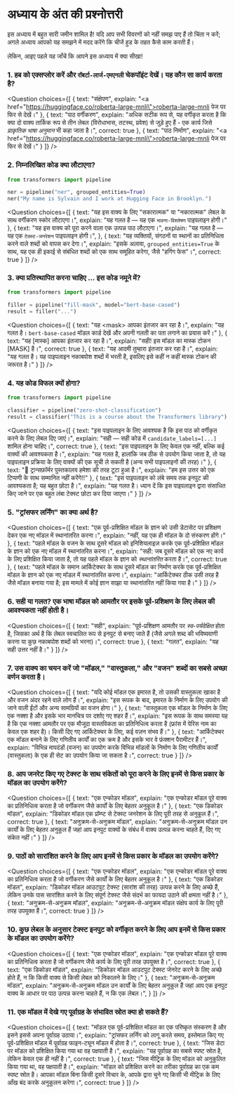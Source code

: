 # अध्याय के अंत की प्रश्नोत्तरी

<CourseFloatingBanner
    chapter={1}
    classNames="absolute z-10 right-0 top-0"
/>

इस अध्याय में बहुत सारी जमीन शामिल है! यदि आप सभी विवरणों को नहीं समझ पाए हैं तो चिंता न करें; अगले अध्याय आपको यह समझने में मदद करेंगे कि चीजें हुड के तहत कैसे काम करती हैं।

लेकिन, आइए पहले यह जाँचें कि आपने इस अध्याय में क्या सीखा!

### 1. हब को एक्सप्लोर करें और `रॉबर्टा-लार्ज-एमएनली` चेकपॉइंट देखें। यह कौन सा कार्य करता है?

<Question
	choices={[
		{
			text: "संक्षेपण",
			explain: "<a href=\"https://huggingface.co/roberta-large-mnli\">roberta-large-mnli पेज</a> पर फिर से देखें।"
		},
		{
			text: "पाठ वर्गीकरण",
			explain: "अधिक सटीक रूप से, यह वर्गीकृत करता है कि क्या दो वाक्य तार्किक रूप से तीन लेबल (विरोधाभास, तटस्थ, प्रवेश) से जुड़े हुए हैं - एक कार्य जिसे <em>प्राकृतिक भाषा अनुमान</em> भी कहा जाता है।",
			correct: true
		},
		{
			text: "पाठ निर्माण",
			explain: "<a href=\"https://huggingface.co/roberta-large-mnli\">roberta-large-mnli पेज</a> पर फिर से देखें।"
		}
	]}
/>

### 2. निम्नलिखित कोड क्या लौटाएगा?

```py
from transformers import pipeline

ner = pipeline("ner", grouped_entities=True)
ner("My name is Sylvain and I work at Hugging Face in Brooklyn.")
```

<Question
	choices={[
		{
			text: "यह इस वाक्य के लिए \"सकारात्मक\" या \"नकारात्मक\" लेबल के साथ वर्गीकरण स्कोर लौटाएगा।",
			explain: "यह गलत है — यह एक <code>भावना-विश्लेषण</code> पाइपलाइन होगी।"
		},
		{
			text: "यह इस वाक्य को पूरा करने वाला एक उत्पन्न पाठ लौटाएगा।",
			explain: "यह गलत है — यह एक <code>टेक्स्ट-जनरेशन</code> पाइपलाइन होगी।",
		},
		{
			text: "यह व्यक्तियों, संगठनों या स्थानों का प्रतिनिधित्व करने वाले शब्दों को वापस कर देगा।",
			explain: "इसके अलावा, <code>grouped_entities=True</code> के साथ, यह एक ही इकाई से संबंधित शब्दों को एक साथ समूहित करेगा, जैसे \"हगिंग फेस\"।",
			correct: true
		}
	]}
/>

### 3. क्या प्रतिस्थापित करना चाहिए ... इस कोड नमूने में?

```py
from transformers import pipeline

filler = pipeline("fill-mask", model="bert-base-cased")
result = filler("...")
```

<Question
	choices={[
		{
			text: "यह &#60;mask> आपका इंतजार कर रहा है।",
			explain: "यह गलत है। <code>bert-base-cased</code> मॉडल कार्ड देखें और अपनी गलती का पता लगाने का प्रयास करें।"
		},
		{
			text: "यह [मास्क] आपका इंतजार कर रहा है।",
			explain: "सही! इस मॉडल का मास्क टोकन [MASK] है।",
			correct: true
		},
		{
			text: "यह आदमी तुम्हारा इंतजार कर रहा है।",
			explain: "यह गलत है। यह पाइपलाइन नकाबपोश शब्दों में भरती है, इसलिए इसे कहीं न कहीं मास्क टोकन की जरूरत है।"
		}
	]}
/>

### 4. यह कोड विफल क्यों होगा?

```py
from transformers import pipeline

classifier = pipeline("zero-shot-classification")
result = classifier("This is a course about the Transformers library")
```

<Question
	choices={[
		{
			text: "इस पाइपलाइन के लिए आवश्यक है कि इस पाठ को वर्गीकृत करने के लिए लेबल दिए जाएं।",
			explain: "सही — सही कोड में <code>candidate_labels=[...]</code> शामिल होना चाहिए।",
			correct: true
		},
		{
			text: "इस पाइपलाइन के लिए केवल एक नहीं, बल्कि कई वाक्यों की आवश्यकता है।",
			explain: "यह गलत है, हालांकि जब ठीक से उपयोग किया जाता है, तो यह पाइपलाइन प्रक्रिया के लिए वाक्यों की एक सूची ले सकती है (अन्य सभी पाइपलाइनों की तरह)।"
		},
		{
			text: "🤗 ट्रान्सफ़ॉर्मर पुस्तकालय हमेशा की तरह टूटा हुआ है।",
			explain: "हम इस उत्तर को एक टिप्पणी के साथ सम्मानित नहीं करेंगे!!"
		},
		{
			text: "इस पाइपलाइन को लंबे समय तक इनपुट की आवश्यकता है; यह बहुत छोटा है।",
			explain: "यह गलत है। ध्यान दें कि इस पाइपलाइन द्वारा संसाधित किए जाने पर एक बहुत लंबा टेक्स्ट छोटा कर दिया जाएगा।"
		}
	]}
/>

### 5. "ट्रांसफर लर्निंग" का क्या अर्थ है?

<Question
	choices={[
		{
			text: "एक पूर्व-प्रशिक्षित मॉडल के ज्ञान को उसी डेटासेट पर प्रशिक्षण देकर एक नए मॉडल में स्थानांतरित करना।",
			explain: "नहीं, यह एक ही मॉडल के दो संस्करण होंगे।"
		},
		{
			text: "पहले मॉडल के वजन के साथ दूसरे मॉडल को इनिशियलाइज़ करके एक पूर्व-प्रशिक्षित मॉडल के ज्ञान को एक नए मॉडल में स्थानांतरित करना।",
			explain: "सही: जब दूसरे मॉडल को एक नए कार्य के लिए प्रशिक्षित किया जाता है, तो यह पहले मॉडल के ज्ञान को *स्थानांतरित* करता है।",
			correct: true
		},
		{
			text: "पहले मॉडल के समान आर्किटेक्चर के साथ दूसरे मॉडल का निर्माण करके एक पूर्व-प्रशिक्षित मॉडल के ज्ञान को एक नए मॉडल में स्थानांतरित करना।",
			explain: "आर्किटेक्चर ठीक उसी तरह है जैसे मॉडल बनाया गया है; इस मामले में कोई ज्ञान साझा या स्थानांतरित नहीं किया गया है।"
		}
	]}
/>

### 6. सही या गलत? एक भाषा मॉडल को आमतौर पर इसके पूर्व-प्रशिक्षण के लिए लेबल की आवश्यकता नहीं होती है।

<Question
	choices={[
		{
			text: "सही",
			explain: "पूर्व-प्रशिक्षण आमतौर पर <em>स्व-पर्यवेक्षित</em> होता है, जिसका अर्थ है कि लेबल स्वचालित रूप से इनपुट से बनाए जाते हैं (जैसे अगले शब्द की भविष्यवाणी करना या कुछ नकाबपोश शब्दों को भरना)।",
			correct: true
		},
		{
			text: "गलत",
			explain: "यह सही उत्तर नहीं है।"
		}
	]}
/>

### 7. उस वाक्य का चयन करें जो "मॉडल," "वास्तुकला," और "वजन" शब्दों का सबसे अच्छा वर्णन करता है।

<Question
	choices={[
		{
			text: "यदि कोई मॉडल एक इमारत है, तो उसकी वास्तुकला खाका है और वजन अंदर रहने वाले लोग हैं।",
			explain: "इस रूपक के बाद, इमारत के निर्माण के लिए उपयोग की जाने वाली ईंटों और अन्य सामग्रियों का वजन होगा।"
		},
		{
			text: "वास्तुकला एक मॉडल के निर्माण के लिए एक नक्शा है और इसके भार मानचित्र पर दर्शाए गए शहर हैं।",
			explain: "इस रूपक के साथ समस्या यह है कि एक नक्शा आमतौर पर एक मौजूदा वास्तविकता का प्रतिनिधित्व करता है (फ्रांस में पेरिस नाम का केवल एक शहर है)। किसी दिए गए आर्किटेक्चर के लिए, कई वज़न संभव हैं।"
		},
		{
			text: "आर्किटेक्चर एक मॉडल बनाने के लिए गणितीय कार्यों का एक क्रम है और इसके भार वे फ़ंक्शन पैरामीटर हैं।",
			explain: "विभिन्न मापदंडों (वजन) का उपयोग करके विभिन्न मॉडलों के निर्माण के लिए गणितीय कार्यों (वास्तुकला) के एक ही सेट का उपयोग किया जा सकता है।",
			correct: true
		}
	]}
/>

### 8. आप जनरेट किए गए टेक्स्ट के साथ संकेतों को पूरा करने के लिए इनमें से किस प्रकार के मॉडल का उपयोग करेंगे?

<Question
	choices={[
		{
			text: "एक एन्कोडर मॉडल",
			explain: "एक एन्कोडर मॉडल पूरे वाक्य का प्रतिनिधित्व करता है जो वर्गीकरण जैसे कार्यों के लिए बेहतर अनुकूल है।"
		},
		{
			text: "एक डिकोडर मॉडल",
			explain: "डिकोडर मॉडल एक प्रॉम्प्ट से टेक्स्ट जनरेशन के लिए पूरी तरह से अनुकूल हैं।",
			correct: true
		},
		{
			text: "अनुक्रम-से-अनुक्रम मॉडल",
			explain: "अनुक्रम-से-अनुक्रम मॉडल उन कार्यों के लिए बेहतर अनुकूल हैं जहां आप इनपुट वाक्यों के संबंध में वाक्य उत्पन्न करना चाहते हैं, दिए गए संकेत नहीं।"
		}
	]}
/>

### 9. पाठों को सारांशित करने के लिए आप इनमें से किस प्रकार के मॉडल का उपयोग करेंगे?

<Question
	choices={[
		{
			text: "एक एन्कोडर मॉडल",
			explain: "एक एन्कोडर मॉडल पूरे वाक्य का प्रतिनिधित्व करता है जो वर्गीकरण जैसे कार्यों के लिए बेहतर अनुकूल है।"
		},
		{
			text: "एक डिकोडर मॉडल",
			explain: "डिकोडर मॉडल आउटपुट टेक्स्ट (सारांश की तरह) उत्पन्न करने के लिए अच्छे हैं, लेकिन उनके पास सारांशित करने के लिए संपूर्ण टेक्स्ट जैसे संदर्भ का फायदा उठाने की क्षमता नहीं है।"
		},
		{
			text: "अनुक्रम-से-अनुक्रम मॉडल",
			explain: "अनुक्रम-से-अनुक्रम मॉडल संक्षेप कार्य के लिए पूरी तरह उपयुक्त हैं।",
			correct: true
		}
	]}
/>

### 10. कुछ लेबल के अनुसार टेक्स्ट इनपुट को वर्गीकृत करने के लिए आप इनमें से किस प्रकार के मॉडल का उपयोग करेंगे?

<Question
	choices={[
		{
			text: "एक एन्कोडर मॉडल",
			explain: "एक एन्कोडर मॉडल पूरे वाक्य का प्रतिनिधित्व करता है जो वर्गीकरण जैसे कार्य के लिए पूरी तरह उपयुक्त है।",
			correct: true
		},
		{
			text: "एक डिकोडर मॉडल",
			explain: "डिकोडर मॉडल आउटपुट टेक्स्ट जेनरेट करने के लिए अच्छे होते हैं, न कि किसी वाक्य से किसी लेबल को निकालने के लिए।"
		},
		{
			text: "अनुक्रम-से-अनुक्रम मॉडल",
			explain: "अनुक्रम-से-अनुक्रम मॉडल उन कार्यों के लिए बेहतर अनुकूल हैं जहां आप एक इनपुट वाक्य के आधार पर पाठ उत्पन्न करना चाहते हैं, न कि एक लेबल।",
		}
	]}
/>

### 11. एक मॉडल में देखे गए पूर्वाग्रह के संभावित स्रोत क्या हो सकते हैं?

<Question
	choices={[
		{
			text: "मॉडल एक पूर्व-प्रशिक्षित मॉडल का एक परिष्कृत संस्करण है और इसने इससे अपना पूर्वाग्रह उठाया।",
			explain: "ट्रांसफर लर्निंग को लागू करते समय, इस्तेमाल किए गए पूर्व-प्रशिक्षित मॉडल में पूर्वाग्रह फाइन-ट्यून मॉडल में होता है।",
			correct: true
		},
		{
			text: "जिस डेटा पर मॉडल को प्रशिक्षित किया गया था वह पक्षपाती है।",
			explain: "यह पूर्वाग्रह का सबसे स्पष्ट स्रोत है, लेकिन केवल एक ही नहीं है।",
			correct: true
		},
		{
			text: "जिस मीट्रिक के लिए मॉडल को अनुकूलित किया गया था, वह पक्षपाती है।",
			explain: "मॉडल को प्रशिक्षित करने का तरीका पूर्वाग्रह का एक कम स्पष्ट स्रोत है। आपका मॉडल बिना किसी दूसरे विचार के, आपके द्वारा चुने गए किसी भी मीट्रिक के लिए आँख बंद करके अनुकूलन करेगा।",
			correct: true
		}
	]}
/>
